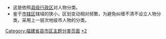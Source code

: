 * 这是依照[[县级行政区|县级行政区]]对人物分类。
* 鉴于[[市辖区|市辖区]]辖域的狭小，区划变动相对频繁，为避免纠缠不清不设立人物分类，采用上一层次地级市人物的分类。
[[Category:福建省县市区主题分类页面|Category:福建省县市区主题分类页面]]
[[Category:福建人|*2]]